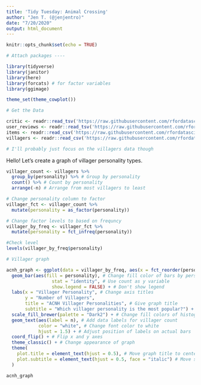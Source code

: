 ```yaml
---
title: 'Tidy Tuesday: Animal Crossing'
author: "Jen T. (@jenjentro)"
date: "7/20/2020"
output: html_document
---
```


```r
knitr::opts_chunk$set(echo = TRUE)

# Attach packages ----

library(tidyverse)
library(janitor)
library(here)
library(forcats) # for factor variables
library(ggimage)

theme_set(theme_cowplot())
```

```r

# Get the Data

critic <- readr::read_tsv('https://raw.githubusercontent.com/rfordatascience/tidytuesday/master/data/2020/2020-05-05/critic.tsv')
user_reviews <- readr::read_tsv('https://raw.githubusercontent.com/rfordatascience/tidytuesday/master/data/2020/2020-05-05/user_reviews.tsv')
items <- readr::read_csv('https://raw.githubusercontent.com/rfordatascience/tidytuesday/master/data/2020/2020-05-05/items.csv')
villagers <- readr::read_csv('https://raw.githubusercontent.com/rfordatascience/tidytuesday/master/data/2020/2020-05-05/villagers.csv')

# I'll probably just focus on the villagers data though
```

Hello! Let's create a graph of villager personality types.

```r

villager_count <- villagers %>%
  group_by(personality) %>% # Group by personality
  count() %>% # Count by personality
  arrange(-n) # Arrange from most villagers to least

# Change personality column to factor
villager_fct <- villager_count %>%
  mutate(personality = as_factor(personality))

# Change factor levels to based on frequncy
villager_by_freq <- villager_fct %>%
  mutate(personality = fct_infreq(personality))

#Check level
levels(villager_by_freq$personality)  
```


```r

# Villager graph

acnh_graph <- ggplot(data = villager_by_freq, aes(x = fct_reorder(personality,n), y = n)) + # Reorder personality (x variable) by count
  geom_bar(aes(fill = personality), # Change fill color of bars by personality type
                 stat = "identity", # Use count as y variable
                 show.legend = FALSE) + # Don't show legend
  labs(x = "Villager Personality", # Change axis titles
       y = "Number of Villagers",
       title = "ACNH Villager Personalities", # Give graph title
       subtitle = "Which villager personality is the most popular?") + 
  scale_fill_brewer(palette = "Dark2") + # Change fill colors of histogram bars
  geom_text(aes(label = n), # Add data labels for villager count
            color = "white", # Change font color to white
            hjust = 1.5) + # Adjust position of labels on actual bars
  coord_flip() + # Flip x and y axes
  theme_classic() + # Change appearance of graph
  theme(
    plot.title = element_text(hjust = 0.5), # Move graph title to center
    plot.subtitle = element_text(hjust = 0.5, face = "italic") # Move subtitle to center, put in italics
  )

acnh_graph

```

